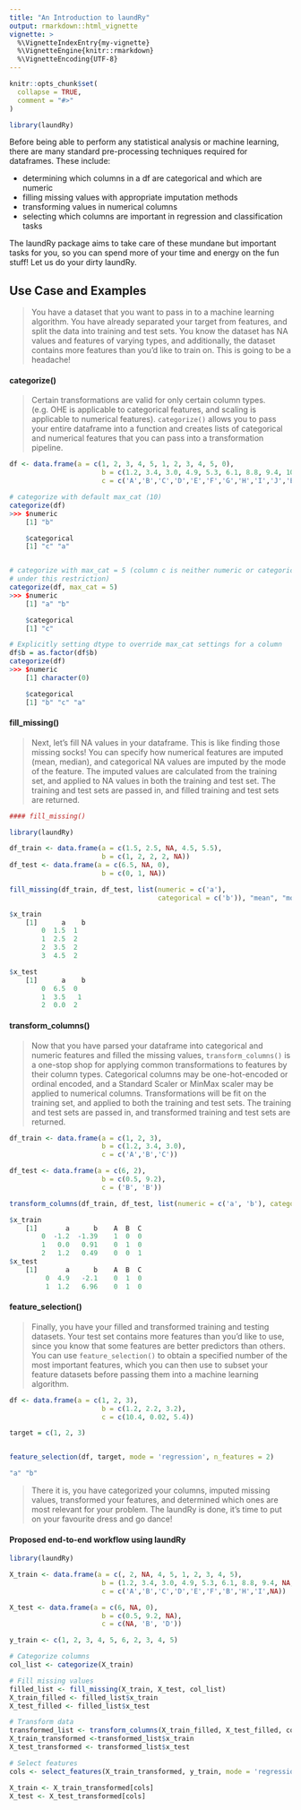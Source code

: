```yaml
---
title: "An Introduction to laundRy"
output: rmarkdown::html_vignette
vignette: >
  %\VignetteIndexEntry{my-vignette}
  %\VignetteEngine{knitr::rmarkdown}
  %\VignetteEncoding{UTF-8}
---
```


```r
knitr::opts_chunk$set(
  collapse = TRUE,
  comment = "#>"
)
```

```r
library(laundRy)
```

Before being able to perform any statistical analysis or machine learning, there are many standard pre-processing techniques required for dataframes. These include:

* determining which columns in a df are categorical and which are numeric
* filling missing values with appropriate imputation methods
* transforming values in numerical columns 
* selecting which columns are important in regression and classification tasks

The laundRy package aims to take care of these mundane but important tasks for you, so you can spend more of your time and energy on the fun stuff! Let us do your dirty laundRy.

## Use Case and Examples

>You have a dataset that you want to pass in to a machine learning algorithm. You have already separated your target from features, and split the data into training and test sets. You know the dataset has NA values and features of varying types, and additionally, the dataset contains more features than you'd like to train on. This is going to be a headache!

#### categorize()

>Certain transformations are valid for only certain column types. (e.g. OHE is applicable to categorical features, and scaling is applicable to numerical features). `categorize()` allows you to pass your entire dataframe into a function and creates lists of categorical and numerical features that you can pass into a transformation pipeline. 

```R
df <- data.frame(a = c(1, 2, 3, 4, 5, 1, 2, 3, 4, 5, 0),
                       b = c(1.2, 3.4, 3.0, 4.9, 5.3, 6.1, 8.8, 9.4, 10.4, 1.3, 0.0),
                       c = c('A','B','C','D','E','F','G','H','I','J','B'))

# categorize with default max_cat (10)
categorize(df)
>>> $numeric
    [1] "b"

    $categorical
    [1] "c" "a"


# categorize with max_cat = 5 (column c is neither numeric or categorical 
# under this restriction)
categorize(df, max_cat = 5)
>>> $numeric
    [1] "a" "b"

    $categorical
    [1] "c"

# Explicitly setting dtype to override max_cat settings for a column
df$b = as.factor(df$b)
categorize(df)
>>> $numeric
    [1] character(0)

    $categorical
    [1] "b" "c" "a"
```

#### fill_missing()

> Next, let's fill NA values in your dataframe. This is like finding those missing socks! You can specify how numerical features are imputed (mean, median), and categorical NA values are imputed by the mode of the feature. The imputed values are calculated from the training set, and applied to NA values in both the training and test set. The training and test sets are passed in, and filled training and test sets are returned.


```R
#### fill_missing()

library(laundRy)

df_train <- data.frame(a = c(1.5, 2.5, NA, 4.5, 5.5),
                       b = c(1, 2, 2, 2, NA))
df_test <- data.frame(a = c(6.5, NA, 0),
                       b = c(0, 1, NA))

fill_missing(df_train, df_test, list(numeric = c('a'), 
                                     categorical = c('b')), "mean", "mode" )

$x_train
    [1]      a    b    
        0  1.5  1    
        1  2.5  2    
        2  3.5  2    
        3  4.5  2    

$x_test
    [1]      a    b    
        0  6.5  0    
        1  3.5   1  
        2  0.0  2    
```

#### transform_columns()

> Now that you have parsed your dataframe into categorical and numeric features and filled the missing values, `transform_columns()` is a one-stop shop for applying common transformations to features by their column types. Categorical columns may be one-hot-encoded or ordinal encoded, and a Standard Scaler or MinMax scaler may be applied to numerical columns. Transformations will be fit on the training set, and applied to both the training and test sets. The training and test sets are passed in, and transformed training and test sets are returned.

```R
df_train <- data.frame(a = c(1, 2, 3),
                       b = c(1.2, 3.4, 3.0),
                       c = c('A','B','C'))

df_test <- data.frame(a = c(6, 2),
                       b = c(0.5, 9.2),
                       c = ('B', 'B'))

transform_columns(df_train, df_test, list(numeric = c('a', 'b'), categorical = c('c')))

$x_train
    [1]       a      b    A  B  C
        0  -1.2  -1.39    1  0  0
        1   0.0   0.91    0  1  0
        2   1.2   0.49    0  0  1
$x_test
    [1]       a      b    A  B  C
         0  4.9   -2.1    0  1  0
         1  1.2   6.96    0  1  0
```


#### feature_selection()

>Finally, you have your filled and transformed training and testing datasets. Your test set contains more features than you'd like to use, since you know that some features are better predictors than others. You can use `feature_selection()` to obtain a specified number of the most important features, which you can then use to subset your feature datasets before passing them into a machine learning algorithm.

```R
df <- data.frame(a = c(1, 2, 3),
                       b = c(1.2, 2.2, 3.2),
                       c = c(10.4, 0.02, 5.4))

target = c(1, 2, 3)


feature_selection(df, target, mode = 'regression', n_features = 2)

"a" "b"
```

> There it is, you have categorized your columns, imputed missing values, transformed your features, and determined which ones are most relevant for your problem. The laundRy is done, it's time to put on your favourite dress and go dance!

#### Proposed end-to-end workflow using laundRy

```R
library(laundRy)

X_train <- data.frame(a = c(, 2, NA, 4, 5, 1, 2, 3, 4, 5),
                       b = (1.2, 3.4, 3.0, 4.9, 5.3, 6.1, 8.8, 9.4, NA, 1.2),
                       c = c('A','B','C','D','E','F','B','H','I',NA))

X_test <- data.frame(a = c(6, NA, 0),
                       b = c(0.5, 9.2, NA),
                       c = c(NA, 'B', 'D'))

y_train <- c(1, 2, 3, 4, 5, 6, 2, 3, 4, 5)

# Categorize columns
col_list <- categorize(X_train)

# Fill missing values
filled_list <- fill_missing(X_train, X_test, col_list)
X_train_filled <- filled_list$x_train
X_test_filled <- filled_list$x_test

# Transform data
transformed_list <- transform_columns(X_train_filled, X_test_filled, col_list)
X_train_transformed <-transformed_list$x_train
X_test_transformed <- transformed_list$x_test

# Select features
cols <- select_features(X_train_transformed, y_train, mode = 'regression')

X_train <- X_train_transformed[cols]
X_test <- X_test_transformed[cols]

```
